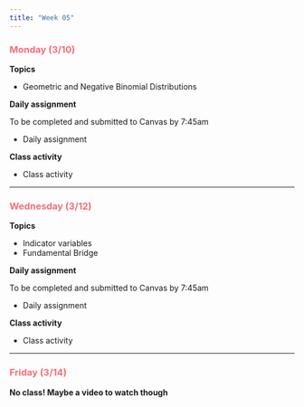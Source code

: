 ```yaml
---
title: "Week 05"
---
```


::: {style="color: #F66D7A"}
### Monday (3/10)
:::

**Topics**

-   Geometric and Negative Binomial Distributions

**Daily assignment**

To be completed and submitted to Canvas by 7:45am

-   Daily assignment

**Class activity**

-   Class activity

------------------------------------------------------------------------

::: {style="color: #F66D7A"}
### Wednesday (3/12)
:::

**Topics**

-   Indicator variables
-   Fundamental Bridge

**Daily assignment**

To be completed and submitted to Canvas by 7:45am

-   Daily assignment

**Class activity**

-   Class activity

------------------------------------------------------------------------

::: {style="color: #F66D7A"}
### Friday (3/14)
:::

**No class! Maybe a video to watch though**
